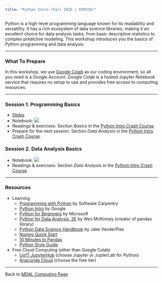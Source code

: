 ```yaml
---
title: "Python Intro (Fall 2025 / RSM338)"
---
```


Python is a high-level programming language known for its readability and versatility. It has a rich ecosystem of data science libraries, making it an excellent choice for data analysis tasks, from basic descriptive statistics to complex predictive modeling. This workshop introduces you the basics of Python programming and data analysis.

------------------------------------------------------------------------

### What To Prepare

In this workshop, we use [Google Colab](https://colab.research.google.com/) as our coding environment, so all you need is a Google Account. Google Colab is a hosted Jupyter Notebook service that requires no setup to use and provides free access to computing resources.

------------------------------------------------------------------------

### Session 1. Programming Basics

-   [Slides](python_intro.pdf)
-   Notebook: [![](colab-badge.svg)](https://colab.research.google.com/github/rmdal/python-intro-2025-fall/blob/master/docs/python_programming_basics.ipynb)
-   Readings & exercises: Section *Basics* in the [Python Intro Crash Course](https://rmdal.github.io/python-tutorial-live/).
-   Prepare for the next session: Section *Data Analysis* in the [Python Intro Crash Course](https://rmdal.github.io/python-tutorial-live/).
    
### Session 2. Data Analysis Basics
-   Notebook: [![](colab-badge.svg)](https://colab.research.google.com/github/rmdal/python-intro-2025-fall/blob/master/docs/python_data_analysis_basics.ipynb)
-   Readings & exercises: Section *Data Analysis* in the [Python Intro Crash Course](https://rmdal.github.io/python-tutorial-live/).

------------------------------------------------------------------------

### Resources

-   Learning
    -   [Programming with Python](https://swcarpentry.github.io/python-novice-inflammation/) by Software Carpentry
    -   [Python Intro](https://developers.google.com/edu/python/introduction) by Google
    -   [Python for Beginners](https://learn.microsoft.com/en-us/shows/intro-to-python-development/) by Microsoft
    -   [Python for Data Analysis, 3E](https://wesmckinney.com/book/) by Wes McKinney (creator of pandas library)
    -   [Python Data Science Handbook](https://jakevdp.github.io/PythonDataScienceHandbook/) by Jake VanderPlas
    -   [Numpy Quick Start](https://numpy.org/doc/stable/user/quickstart.html)
    -   [10 Minutes to Pandas](https://pandas.pydata.org/pandas-docs/stable/user_guide/10min.html)
    -   [Python Style Guide](https://peps.python.org/pep-0008/)
-   Free Cloud Computing (other than Google Colab)
    -   [UofT JupyterHub](https://datatools.utoronto.ca/) (choose Jupyter or JupterLab for Python)
    -   [Anaconda Cloud](https://anaconda.cloud/) (choose the free tier)

------------------------------------------------------------------------

Back to [MDAL Computing Page](https://rmdal.github.io/)
